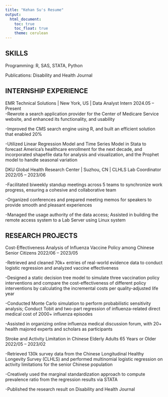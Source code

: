 ```yaml
---
title: "Kehan Su's Resume"
output: 
  html_document:
    toc: true
    toc_float: true
    theme: cerulean
---
```

## SKILLS
Programming: R, SAS, STATA, Python

Publications:  Disability and Health Journal

## INTERNSHIP EXPERIENCE
EMR Technical Solutions | New York, US | Data Analyst Intern                                          2024.05 – Present                                                                                                                                                         
-Rewrote a search application provider for the Center of Medicare Service website, and enhanced its functionality, and usability

-Improved the CMS search engine using R, and built an efficient solution that enabled 20%

-Utilized Linear Regression Model and Time Series Model in Stata to forecast America’s healthcare enrollment for the next decade, and incorporated shapefile data for analysis and visualization, and the Prophet model to handle seasonal variation




DKU Global Health Research Center | Suzhou, CN | CLHLS Lab Coordinator  2022/05 – 2023/06

-Facilitated biweekly standup meetings across 5 teams to synchronize work progress, ensuring a cohesive and collaborative team

-Organized conferences and prepared meeting memos for speakers to provide smooth and pleasant experiences

-Managed the usage authority of the data access; Assisted in building the remote access system to a Lab Server using Linux system

## RESEARCH PROJECTS

Cost-Effectiveness Analysis of Influenza Vaccine Policy among Chinese Senior Citizens			    2022/06 – 2023/05

-Retrieved and cleaned 70k+ entries of real-world evidence data to conduct logistic regression and analyzed vaccine effectiveness

-Designed a static decision tree model to simulate three vaccination policy interventions and compare the cost-effectiveness of different policy interventions by calculating the incremental costs per quality-adjusted life year

-Conducted Monte Carlo simulation to perform probabilistic sensitivity analysis; Conduct Tobit and two-part regression of influenza-related direct medical cost of 2000+ influenza episodes

-Assisted in organizing online influenza medical discussion forum, with 20+ health majored experts and scholars as participants



Stroke and Activity Limitation in Chinese Elderly Adults 65 Years or Older  2022/05 – 2023/02

-Retrieved 130k survey data from the Chinese Longitudinal Healthy Longevity Survey (CLHLS) and performed multinomial logistic regression on activity limitations for the senior Chinese population

-Creatively used the marginal standardization approach to compute prevalence ratio from the regression results via STATA

-Published the research result on Disability and Health Journal
